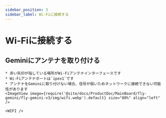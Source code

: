 ```yaml
---
sidebar_position: 3
sidebar_label: Wi-Fiに接続する
---
```




# Wi-Fiに接続する


## Geminiにアンテナを取り付ける

    * 赤い矢印が指している場所がWi-Fiアンテナインターフェースです
    * Wi-Fiアンテナポートは`ipex1`です
    * アンテナをGeminiに取り付けない場合、信号が弱いためネットワークに接続できない可能性があります
    <ImageView image={require('@site/docs/ProductDoc/MainBoard/fly-gemini/fly-gemini-v3/img/wifi.webp').default} size="80%" align="left" />  

    <WIFI />
